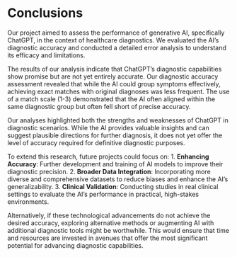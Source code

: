 # Conclusions
Our project aimed to assess the performance of generative AI, specifically ChatGPT, in the context of healthcare diagnostics. We evaluated the AI's diagnostic accuracy and conducted a detailed error analysis to understand its efficacy and limitations.

The results of our analysis indicate that ChatGPT’s diagnostic capabilities show promise but are not yet entirely accurate. Our diagnostic accuracy assessment revealed that while the AI could group symptoms effectively, achieving exact matches with original diagnoses was less frequent. The use of a match scale (1-3) demonstrated that the AI often aligned within the same diagnostic group but often fell short of precise accuracy.

Our analyses highlighted both the strengths and weaknesses of ChatGPT in diagnostic scenarios. While the AI provides valuable insights and can suggest plausible directions for further diagnosis, it does not yet offer the level of accuracy required for definitive diagnostic purposes.

To extend this research, future projects could focus on:
1. **Enhancing Accuracy**: Further development and training of AI models to improve their diagnostic precision.
2. **Broader Data Integration**: Incorporating more diverse and comprehensive datasets to reduce biases and enhance the AI’s generalizability.
3. **Clinical Validation**: Conducting studies in real clinical settings to evaluate the AI’s performance in practical, high-stakes environments.

Alternatively, if these technological advancements do not achieve the desired accuracy, exploring alternative methods or augmenting AI with additional diagnostic tools might be worthwhile. This would ensure that time and resources are invested in avenues that offer the most significant potential for advancing diagnostic capabilities.

